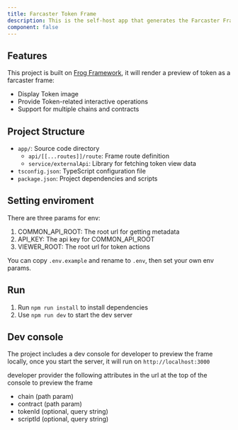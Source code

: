 ```yaml
---
title: Farcaster Token Frame
description: This is the self-host app that generates the Farcaster Frame for the token.
component: false
---
```


## Features

This project is built on [Frog Framework](https://github.com/wevm/frog), it will render a preview of token as a farcaster frame:

- Display Token image
- Provide Token-related interactive operations
- Support for multiple chains and contracts

## Project Structure

- `app/`: Source code directory
  - `api/[[...routes]]/route`: Frame route definition
  - `service/externalApi`: Library for fetching token view data
- `tsconfig.json`: TypeScript configuration file
- `package.json`: Project dependencies and scripts

## Setting enviroment

There are three params for env:

1. COMMON_API_ROOT: The root url for getting metadata
2. API_KEY: The api key for COMMON_API_ROOT
3. VIEWER_ROOT: The root url for token actions

You can copy `.env.example` and rename to `.env`, then set your own env params.

## Run

1. Run `npm run install` to install dependencies
2. Use `npm run dev` to start the dev server

## Dev console

The project includes a dev console for developer to preview the frame locally, once you start the server, it will run on `http://localhost:3000`

developer provider the following attributes in the url at the top of the console to preview the frame

- chain (path param)
- contract (path param)
- tokenId (optional, query string)
- scriptId (optional, query string)
